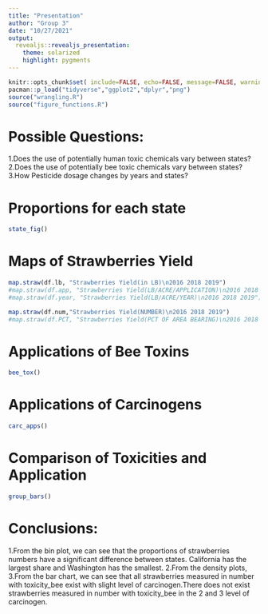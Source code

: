 ```yaml
---
title: "Presentation"
author: "Group 3"
date: "10/27/2021"
output:
  revealjs::revealjs_presentation:
    theme: solarized
    highlight: pygments
---
```

<style type="text/css">
p { text-align: left; }
</style>

```r
knitr::opts_chunk$set( include=FALSE, echo=FALSE, message=FALSE, warning=FALSE)
pacman::p_load("tidyverse","ggplot2","dplyr","png")
source("wrangling.R")
source("figure_functions.R")
```

# Possible Questions:  
1.Does the use of potentially human toxic chemicals vary between states?  
2.Does the use of potentially bee toxic chemicals vary between states?    
3.How Pesticide dosage changes by years and states?    

# Proportions for each state
```r
state_fig()
```

# Maps of Strawberries Yield
```r
map.straw(df.lb, "Strawberries Yield(in LB)\n2016 2018 2019")
#map.straw(df.app, "Strawberries Yield(LB/ACRE/APPLICATION)\n2016 2018 2019")
#map.straw(df.year, "Strawberries Yield(LB/ACRE/YEAR)\n2016 2018 2019")
```
```r
map.straw(df.num,"Strawberries Yield(NUMBER)\n2016 2018 2019")
#map.straw(df.PCT, "Strawberries Yield(PCT OF AREA BEARING)\n2016 2018 2019") 
```

# Applications of Bee Toxins
```r
bee_tox()
```

# Applications of Carcinogens
```r
carc_apps()
```

# Comparison of Toxicities and Application
```r
group_bars()
```

# Conclusions:
1.From the bin plot, we can see that the proportions of strawberries numbers have a significant difference between states. California has the largest share and Washington has the smallest.
2.From the density plots,
3.From the bar chart, we can see that all strawberries measured in number with toxicity_bee exist with slight level of carcinogen.There does not exist strawberries measured in number with toxicity_bee in the 2 and 3 level of carcinogen.

